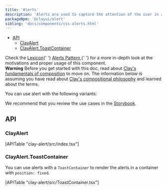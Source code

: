 ```yaml
---
title: 'Alerts'
description: 'Alerts are used to capture the attention of the user in an intrusive way.'
packageNpm: '@clayui/alert'
sibling: 'docs/components/css-alerts.html'
---
```



<div class="nav-toc-absolute">
<div class="nav-toc">

-   [API](#api)
    -   [ClayAlert](#clayalert)
    -   [ClayAlert.ToastContainer](#clayalert)

</div>
</div>

<div class="clay-site-alert alert alert-info">
	Check the <a href="https://liferay.design/lexicon/">Lexicon</a>{' '}
	<a href="https://liferay.design/lexicon/core-components/alerts/">
		Alerts Pattern
	</a>{' '}
	for a more in-depth look at the motivations and proper usage of this
	component.
</div>

<div class="clay-site-alert alert alert-warning">
	<strong class="lead">Warning</strong>
	Before you get started with this doc, read about <a href="/foundations/composing.html" target="_blank">Clay's fundamentals of composition</a> to move on. The information below is assuming you have read about <a href="/foundations/composing.html" target="_blank">Clay's compositional philosophy</a> and learned about the terms.
</div>

You can use alert with the following variants:

<Alert />

We recommend that you review the use cases in the <a href="https://storybook-clayui.netlify.com/?path=/story/clayalert--default">Storybook</a>.

## API

### ClayAlert

<div>[APITable "clay-alert/src/index.tsx"]</div>

### ClayAlert.ToastContainer

You can use alerts with a `ToastContainer` to render the alerts in a container with `position: fixed`.

<AlertToastContainer />

<div>[APITable "clay-alert/src/ToastContainer.tsx"]</div>
